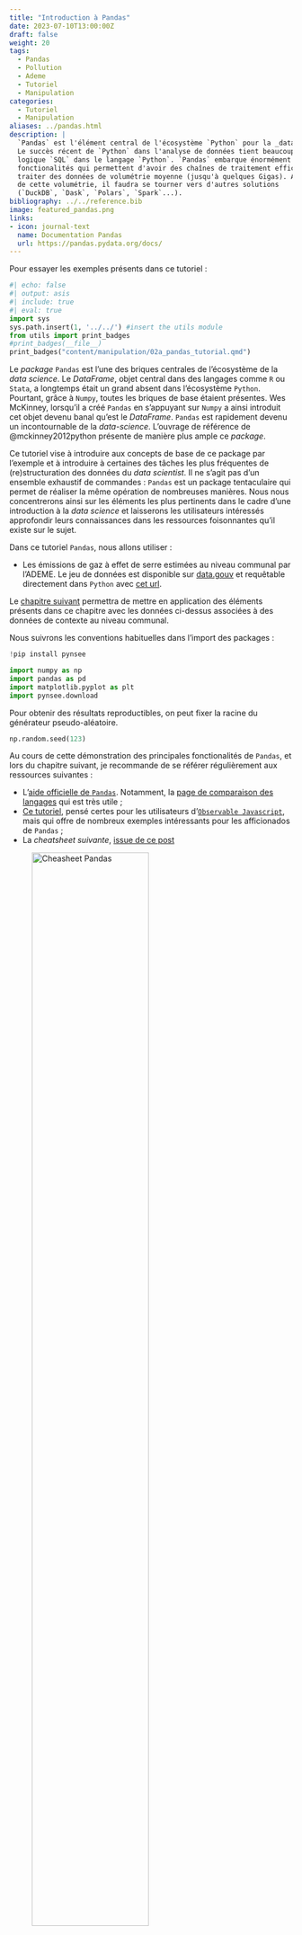 ```yaml
---
title: "Introduction à Pandas"
date: 2023-07-10T13:00:00Z
draft: false
weight: 20
tags:
  - Pandas
  - Pollution
  - Ademe
  - Tutoriel
  - Manipulation
categories:
  - Tutoriel
  - Manipulation
aliases: ../pandas.html
description: |
  `Pandas` est l'élément central de l'écosystème `Python` pour la _data science_. 
  Le succès récent de `Python` dans l'analyse de données tient beaucoup à `Pandas` qui a permis d'importer la
  logique `SQL` dans le langage `Python`. `Pandas` embarque énormément de
  fonctionalités qui permettent d'avoir des chaînes de traitement efficaces pour
  traiter des données de volumétrie moyenne (jusqu'à quelques Gigas). Au-delà
  de cette volumétrie, il faudra se tourner vers d'autres solutions
  (`DuckDB`, `Dask`, `Polars`, `Spark`...).
bibliography: ../../reference.bib
image: featured_pandas.png
links:
- icon: journal-text
  name: Documentation Pandas
  url: https://pandas.pydata.org/docs/
---
```


Pour essayer les exemples présents dans ce tutoriel : 

::: {.cell .markdown}
```python
#| echo: false
#| output: asis
#| include: true
#| eval: true
import sys
sys.path.insert(1, '../../') #insert the utils module
from utils import print_badges
#print_badges(__file__)
print_badges("content/manipulation/02a_pandas_tutorial.qmd")
```
:::

Le _package_ `Pandas` est l'une des briques centrales de l'écosystème de
la _data science_. Le _DataFrame_, 
objet central dans des langages comme `R` 
ou `Stata`, a longtemps était un grand absent dans l'écosystème `Python`. 
Pourtant, grâce à `Numpy`, toutes les briques de base étaient présentes. 
Wes McKinney, lorsqu'il a créé `Pandas` en s'appuyant sur `Numpy`
a ainsi introduit cet objet devenu banal qu'est le _DataFrame_.
`Pandas` est rapidement
devenu un incontournable de la _data-science_. L'ouvrage
de référence de @mckinney2012python présente de manière plus 
ample ce _package_.

Ce tutoriel vise à introduire aux concepts
de base de ce package par l'exemple et à introduire à certaines
des tâches les plus fréquentes de (re)structuration
des données du _data scientist_. Il ne s'agit pas d'un ensemble
exhaustif de commandes : `Pandas` est un package tentaculaire 
qui permet de réaliser la même opération de nombreuses manières. 
Nous nous concentrerons ainsi sur les éléments les plus pertinents
dans le cadre d'une introduction à la _data science_ et laisserons
les utilisateurs intéressés approfondir leurs connaissances
dans les ressources foisonnantes qu'il existe sur le sujet. 

Dans ce tutoriel `Pandas`, nous allons utiliser :

* Les émissions de gaz à effet de serre estimées au niveau communal par l'ADEME. Le jeu de données est 
disponible sur [data.gouv](https://www.data.gouv.fr/fr/datasets/inventaire-de-gaz-a-effet-de-serre-territorialise/#_)
et requêtable directement dans `Python` avec
[cet url](https://koumoul.com/s/data-fair/api/v1/datasets/igt-pouvoir-de-rechauffement-global/convert).

Le [chapitre suivant](02b_pandas_TP) permettra de mettre en application des éléments présents dans ce chapitre avec
les données ci-dessus associées à des données de contexte au niveau communal.

Nous suivrons les conventions habituelles dans l'import des packages :

```python
!pip install pynsee
```

```python
import numpy as np
import pandas as pd
import matplotlib.pyplot as plt
import pynsee.download
```

Pour obtenir des résultats reproductibles, on peut fixer la racine du générateur
pseudo-aléatoire. 

```python
np.random.seed(123)
```

Au cours de cette démonstration des principales fonctionalités de `Pandas`, et
lors du chapitre suivant,
je recommande de se référer régulièrement aux ressources suivantes : 

* L'[aide officielle de `Pandas`](https://pandas.pydata.org/docs/user_guide/index.html).
Notamment, la
[page de comparaison des langages](https://pandas.pydata.org/pandas-docs/stable/getting_started/comparison/index.html)
qui est très utile ;
* [Ce tutoriel](https://observablehq.com/@observablehq/data-wrangling-translations),
pensé certes pour les utilisateurs d'[`Observable Javascript`](https://observablehq.com),
mais qui offre de nombreux exemples intéressants pour les afficionados de `Pandas` ;
* La _cheatsheet suivante_, [issue de ce post](https://becominghuman.ai/cheat-sheets-for-ai-neural-networks-machine-learning-deep-learning-big-data-678c51b4b463)


![Cheasheet `Pandas`](https://cdn-images-1.medium.com/max/2000/1*YhTbz8b8Svi22wNVvqzneg.jpeg){width=70%}

## Logique de `Pandas`

L'objet central dans la logique `Pandas` est le `DataFrame`.
Il s'agit d'une structure particulière de données
à deux dimensions, structurées en alignant des lignes et colonnes.
Contrairement à une matrice, les colonnes
peuvent être de types différents.

Un `DataFrame` est composé des éléments suivants :

* l'indice de la ligne ;
* le nom de la colonne ;
* la valeur de la donnée ;


```python
#| include: false

import shutil
import requests

url = 'https://miro.medium.com/max/700/1*6p6nF4_5XpHgcrYRrLYVAw.png'
response = requests.get(url, stream=True)
with open('featured_pandas.png', 'wb') as out_file:
    shutil.copyfileobj(response.raw, out_file)
```

![Structuration d'un _DataFrame_ `Pandas`,
empruntée à <https://medium.com/epfl-extension-school/selecting-data-from-a-pandas-dataframe-53917dc39953>](https://minio.lab.sspcloud.fr/lgaliana/generative-art/pythonds/featured.png)

Le concept de __*tidy*__ data, popularisé par Hadley Wickham via ses packages `R`,
est parfaitement pertinent pour décrire la structure d'un `DataFrame pandas`.
Les trois règles sont les suivantes :

* Chaque variable possède sa propre colonne ;
* Chaque observation possède sa propre ligne ;
* Une valeur, matérialisant une observation d'une variable,
se trouve sur une unique cellule.


![Concept de tidy data (emprunté à H. Wickham)](https://d33wubrfki0l68.cloudfront.net/6f1ddb544fc5c69a2478e444ab8112fb0eea23f8/91adc/images/tidy-1.png)


Concernant la syntaxe, une partie des commandes `Python` est inspirée par la logique `SQL`.
On retrouvera ainsi une philosophie proche de celle du SQL où on fait des opérations
de sélection de ligne ou de colonne. Voici une illustration de quelques manipulations de données
que nous mettrons en oeuvre par la suite  : 

::: {layout-ncol=2}

![Sélectionner des colonnes](https://minio.lab.sspcloud.fr/lgaliana/generative-art/pythonds/select_pandas.png)
![Renommer des colonnes](https://minio.lab.sspcloud.fr/lgaliana/generative-art/pythonds/rename_pandas.png)

![Créer de nouvelles colonnes](https://minio.lab.sspcloud.fr/lgaliana/generative-art/pythonds/mutate_pandas.png)
![Sélectionner des lignes](https://minio.lab.sspcloud.fr/lgaliana/generative-art/pythonds/filter_pandas.png)

![Réordonner le _DataFrame_](https://minio.lab.sspcloud.fr/lgaliana/generative-art/pythonds/arrange_pandas.png)

:::


`Pandas` propose énormément de fonctionnalités pré-implémentées. 
Il est vivement recommandé, avant de se lancer dans l'écriture d'une
fonction, de se poser la question de son implémentation native dans `Numpy`, `Pandas`, etc.
La plupart du temps, s'il existe une solution implémentée dans une librairie, il convient
de l'utiliser car elle sera plus efficace que celle que vous mettrez en oeuvre.

## Les `Series`

En fait, un _DataFrame_ est une collection d'objets appelés `pandas.Series`.
Ces `Series` sont des objets d'une dimension qui sont des extensions des
array-unidimensionnels `numpy`. En particulier, pour faciliter le traitement
de données catégorielles ou temporelles, des types de variables
supplémentaires sont disponibles dans `pandas` par rapport à
`numpy` (`categorical`, `datetime64` et `timedelta64`). Ces
types sont associés à des méthodes optimisées pour faciliter le traitement
de ces données.

Il ne faut pas négliger l'attribut `dtype` d'un objet
`pandas.Series` car cela a une influence déterminante sur les méthodes
et fonctions pouvant être utilisées (on ne fait pas les mêmes opérations
sur une donnée temporelle et une donnée catégorielle) et le volume en
mémoire d'une variable (le type de la variable détermine le volume
d'information stockée pour chaque élément ; être trop précis est parfois
néfaste).

Il existe plusieurs types possibles pour un `pandas.Series`.
Le type `object` correspond aux types Python `str` ou `mixed`.
Il existe un type particulier pour les variables dont le nombre de valeurs
est une liste finie et relativement courte, le type `category`.
Il faut bien examiner les types de son DataFrame, et convertir éventuellement
les types lors de l'étape de `data cleaning`.

### Indexation

La différence essentielle entre une `Series` et un objet `numpy` est l'indexation.
Dans `numpy`,
l'indexation est implicite ; elle permet d'accéder à une donnée (celle à
l'index situé à la position *i*).
Avec une `Series`, on peut bien sûr utiliser un indice de position mais on peut
surtout faire appel à des indices plus explicites.
Par exemple,  

```python
taille = pd.Series(
    [1.,1.5,1],
    index = ['chat', 'chien', 'koala']
)

taille.head()
```


Cette indexation permet d'accéder à des valeurs de la `Series`
via une valeur de l'indice. Par
exemple, `taille['koala']`:

```python
taille['koala']
```

L'existence d'indice rend le *subsetting* particulièrement aisé, ce que vous
pouvez expérimenter dans les TP :

::: {.cell .markdown}
```python
#| echo: false
#| output: 'asis'
#| include: true
#| eval: true

import sys
sys.path.insert(1, '../../') #insert the utils module
from utils import print_badges

#print_badges(__file__)
print_badges("content/manipulation/02b_pandas_TP.qmd")
```
:::



Pour transformer un objet `pandas.Series` en array `numpy`,
on utilise la méthode `values`. Par exemple, `taille.values`:

```python
taille.values
```

Un avantage des `Series` par rapport à un *array* `numpy` est que
les opérations sur les `Series` alignent
automatiquement les données à partir des labels.
Avec des `Series` labélisées, il n'est ainsi pas nécessaire
de se poser la question de l'ordre des lignes.
L'exemple dans la partie suivante permettra de s'en assurer.


### Valeurs manquantes

Par défaut, les valeurs manquantes sont affichées `NaN` et sont de type `np.nan` (pour
les valeurs temporelles, i.e. de type `datatime64`, les valeurs manquantes sont
`NaT`).

On a un comportement cohérent d'agrégation lorsqu'on combine deux `DataFrames` (ou deux colonnes).
Par exemple,


```python
x = pd.DataFrame(
    {'prix': np.random.uniform(size = 5),
     'quantite': [i+1 for i in range(5)]
    },
    index = ['yaourt','pates','riz','tomates','gateaux']
)
x
```

```python
y = pd.DataFrame(
    {'prix': [np.nan, 0, 1, 2, 3],
     'quantite': [i+1 for i in range(5)]
    },
    index = ['tomates','yaourt','gateaux','pates','riz']
)
y
```

```python
x + y
```

donne bien une valeur manquante pour la ligne `tomates`. Au passage, on peut remarquer que l'agrégation
a tenu compte des index.

Il est possible de supprimer les valeurs manquantes grâce à `dropna()`.
Cette méthode va supprimer toutes les lignes où il y a au moins une valeur manquante.
Il est aussi possible de supprimer seulement les colonnes où il y a des valeurs manquantes
dans un DataFrame avec `dropna()` avec le paramètre `axis=1` (par défaut égal à 0).

Il est également possible de remplir les valeurs manquantes grâce à la méthode `fillna()`.

## Le DataFrame `Pandas`

Le `DataFrame` est l'objet central de la librairie `pandas`.
Il s'agit d'une collection de `pandas.Series` (colonnes) alignées par les index.
Les types des variables peuvent différer.

Un `DataFrame` non-indexé a la structure suivante :

```python
df = pd.DataFrame(
    {'taille': [1.,1.5,1],
    'poids' : [3, 5, 2.5]
    },
    index = ['chat', 'chien', 'koala']
)
df.reset_index()
```

Alors que le même `DataFrame` indexé aura la structure suivante :

```python
df = pd.DataFrame(
    {'taille': [1.,1.5,1],
    'poids' : [3, 5, 2.5]
    },
    index = ['chat', 'chien', 'koala']
)
df.head()
```


### Les attributs et méthodes utiles

Pour présenter les méthodes les plus pratiques pour l'analyse de données,
on peut partir de l'exemple des consommations de CO2 communales issues
des données de l'Ademe. Cette base de données est exploitée plus intensément
dans le TP.

::: {.cell .markdown}
```python
#| echo: false
#| output: 'asis'
#| include: true
#| eval: true

import sys
sys.path.insert(1, '../../') #insert the utils module
from utils import print_badges

#print_badges(__file__)
print_badges("content/manipulation/02b_pandas_TP.qmd")
```
:::

L'import de données depuis un fichier plat se fait avec la fonction [`read_csv`](https://pandas.pydata.org/docs/reference/api/pandas.read_csv.html):

```python
df = pd.read_csv("https://koumoul.com/s/data-fair/api/v1/datasets/igt-pouvoir-de-rechauffement-global/convert")
df
```

::: {.cell .markdown}
```{=html}
<div class="alert alert-info" role="alert">
<h3 class="alert-heading"><i class="fa-solid fa-comment"></i> Note</h3>
```


Dans un processus de production, où normalement on connait les types des variables du `DataFrame` qu'on va importer,
il convient de préciser les types avec lesquels on souhaite importer les données
(argument `dtype`, sous la forme d'un dictionnaire).
Cela est particulièrement important lorsqu'on désire utiliser une colonne
comme une variable textuelle mais qu'elle comporte des attributs proches d'un nombre
qui vont inciter `pandas` à l'importer sous forme de variable numérique.

Par exemple, une colonne `[00001,00002,...] ` risque d'être importée comme une variable numérique, ignorant l'information des premiers 0 (qui peuvent pourtant la distinguer de la séquence 1, 2, etc.). Pour s'assurer que `pandas` importe sous forme textuelle la variable, on peut utiliser `dtype = {"code": "str"}`
Sinon, on peut importer le csv, et modifier les types avec `astype()`.
Avec `astype`, on peut gérer les erreurs de conversion avec le paramètre `errors`.

```{=html}
</div>
```
:::

L'affichage des DataFrames est très ergonomique. On obtiendrait le même *output*
avec `display(df)`. Les premières et dernières lignes s'affichent
automatiquement. Autrement, on peut aussi faire:

* `head` qui permet, comme son
nom l'indique, de n'afficher que les premières lignes ;
* `tail` qui permet, comme son
nom l'indique, de n'afficher que les dernières lignes
* `sample` qui permet d'afficher un échantillon aléatoire de *n* lignes.
Cette méthode propose de nombreuses options.

::: {.cell .markdown}
```{=html}
<div class="alert alert-danger" role="alert">
<i class="fa-solid fa-triangle-exclamation"></i> Warning</h3>
```

Il faut faire attention au `display` et aux
commandes qui révèlent des données (`head`, `tail`, etc.)
dans un `Notebook` ou un `Markdown` qui exploite
des données confidentielles lorsqu'on utilise `Git`.

En effet, on peut se
retrouver à partager des données, involontairement, dans l'historique
`Git`. Avec un `R Markdown`, il suffit d'ajouter les sorties au fichier
`.gitignore` (par exemple avec une balise de type `*.html`). Avec un
`Notebook Jupyter`, la démarche est plus compliquée car les fichiers
`.ipynb` intègrent dans le même document, texte, sorties et mise en forme.

Techniquement, il est possible d'appliquer des filtres avec `Git`
(voir
[ici](http://timstaley.co.uk/posts/making-git-and-jupyter-notebooks-play-nice/))
mais c'est une démarche très complexe. 
Ce post de l'équipe à l'origine de [nbdev2](https://www.fast.ai/posts/2022-08-25-jupyter-git.html)
résume bien le problème du contrôle de version avec `Git` et des solutions qui
peuvent y être apportées.

Une solution est d'utiliser [`Quarto`](https://quarto.org/) qui permet de générer les
`.ipynb` en _output_ d'un document texte, ce qui facilite le contrôle sur les 
éléments présents dans le document.

```{=html}
</div>
```
:::



### Dimensions et structure du DataFrame

Les premières méthodes utiles permettent d'afficher quelques
attributs d'un `DataFrame`.

```python
df.axes
```

```python
df.columns
```

```python
df.index
```

Pour connaître les dimensions d'un DataFrame, on peut utiliser quelques méthodes
pratiques :

```python
df.ndim
```

```python
df.shape
```

```python
df.size
```

Pour déterminer le nombre de valeurs uniques d'une variable, plutôt que chercher à écrire soi-même une fonction,
on utilise la
méthode `nunique`. Par exemple,

```python
df['Commune'].nunique()
```

`pandas` propose énormément de méthodes utiles. 
Voici un premier résumé, accompagné d'un comparatif avec `R` :

| Opération                     | pandas       | dplyr (`R`)    | data.table (`R`)           |
|-------------------------------|--------------|----------------|----------------------------|
| Récupérer le nom des colonnes | `df.columns` | `colnames(df)` | `colnames(df)`             |
| Récupérer les indices     | `df.index`   |                |`unique(df[,get(key(df))])` |
| Récupérer les dimensions      | `df.shape` | `dim(df)` | `dim(df)` |
| Récupérer le nombre de valeurs uniques d'une variable | `df['myvar'].nunique()` | `df %>%  summarise(distinct(myvar))` | `df[,uniqueN(myvar)]` |


### Statistiques agrégées

`pandas` propose une série de méthodes pour faire des statistiques
agrégées de manière efficace.

On peut, par exemple, appliquer des méthodes pour compter le nombre de lignes,
faire une moyenne ou une somme de l'ensemble des lignes

```python
df.count()
```

```python
df.mean(numeric_only = True)
```


```python
df.sum(numeric_only = True)
```

```python
df.nunique()
```

```python
df.quantile(q = [0.1,0.25,0.5,0.75,0.9], numeric_only = True)
```

::: {.cell .markdown}
```{=html}
<div class="alert alert-danger" role="alert">
<i class="fa-solid fa-triangle-exclamation"></i> Warning</h3>
```

La version 2.0 de `Pandas` a introduit un changement
de comportement dans les méthodes d'agrégation. 

Il est dorénavant nécessaire de préciser quand on désire
effectuer des opérations si on désire ou non le faire
exclusivement sur les colonnes numériques. C'est pour cette 
raison qu'on exlicite ici l'argument `numeric_only = True`. 
Ce comportement
était par le passé implicite. 

```{=html}
</div>
```
:::


Il faut toujours regarder les options de ces fonctions en termes de valeurs manquantes, car
ces options sont déterminantes dans le résultat obtenu.

Les exercices de TD visent à démontrer l'intérêt de ces méthodes dans quelques cas précis.

::: {.cell .markdown}
```python
#| echo: false
#| output: 'asis'
#| include: true
#| eval: true

import sys
sys.path.insert(1, '../../') #insert the utils module
from utils import print_badges

#print_badges(__file__)
print_badges("content/manipulation/02b_pandas_TP.qmd")
```
:::



Le tableau suivant récapitule le code équivalent pour avoir des
statistiques sur toutes les colonnes d'un dataframe en `R`.


| Opération                     | pandas       | dplyr (`R`)    | data.table (`R`)           |
|-------------------------------|--------------|----------------|----------------------------|
| Nombre de valeurs non manquantes | `df.count()`   | `df %>% summarise_each(funs(sum(!is.na(.))))` | `df[, lapply(.SD, function(x) sum(!is.na(x)))]`
| Moyenne de toutes les variables | `df.mean()` | `df %>% summarise_each(funs(mean((., na.rm = TRUE))))` | `df[,lapply(.SD, function(x) mean(x, na.rm = TRUE))]`| TO BE CONTINUED |

La méthode `describe` permet de sortir un tableau de statistiques
agrégées :

```python
df.describe()
```


### Méthodes relatives aux valeurs manquantes

Les méthodes relatives aux valeurs manquantes peuvent être mobilisées
en conjonction des méthodes de statistiques agrégées. C'est utile lorsqu'on
désire obtenir une idée de la part de valeurs manquantes dans un jeu de
données

```python
df.isnull().sum()
```

On trouvera aussi la référence à `isna()` qui est la même méthode que `isnull()`.

## Graphiques rapides

Les méthodes par défaut de graphiques
(approfondies dans la [partie visualisation](#visualisation))
sont pratiques pour
produire rapidement un graphique, notamment après des opérations
complexes de maniement de données.

En effet, on peut appliquer la méthode `plot()` directement à une `pandas.Series` :

```python
#| eval: false

df['Déchets'].plot()
df['Déchets'].hist()
df['Déchets'].plot(kind = 'hist', logy = True)
```


```python
plt.figure()
fig = df['Déchets'].plot()
fig
#plt.savefig('plot_base.png', bbox_inches='tight')

plt.figure()
fig = df['Déchets'].hist()
fig
#plt.savefig('plot_hist.png', bbox_inches='tight')

plt.figure()
fig = df['Déchets'].plot(kind = 'hist', logy = True)
fig
#plt.show()
#plt.savefig('plot_hist_log.png', bbox_inches='tight')
```


La sortie est un objet `matplotlib`. La *customisation* de ces
figures est ainsi
possible (et même désirable car les graphiques `matplotlib`
sont, par défaut, assez rudimentaires), nous en verrons quelques exemples.


## Accéder à des éléments d'un DataFrame

### Sélectionner des colonnes

En SQL, effectuer des opérations sur les colonnes se fait avec la commande
`SELECT`. Avec `pandas`,
pour accéder à une colonne dans son ensemble on peut
utiliser plusieurs approches :

* `dataframe.variable`, par exemple `df.Energie`.
Cette méthode requiert néanmoins d'avoir des
noms de colonnes sans espace.
* `dataframe[['variable']]` pour renvoyer la variable sous
forme de `DataFrame` ou `dataframe['variable']` pour
la renvoyer sous forme de `Series`. Par exemple, `df[['Autres transports']]`
ou `df['Autres transports']`. C'est une manière préférable de procéder.

### Accéder à des lignes

Pour accéder à une ou plusieurs valeurs d'un `DataFrame`,
il existe deux manières conseillées de procéder, selon la
forme des indices de lignes ou colonnes utilisées :

* `df.loc` : utilise les labels
* `df.iloc` : utilise les indices

::: {.cell .markdown}
```{=html}
<div class="alert alert-danger" role="alert">
<i class="fa-solid fa-triangle-exclamation"></i> Warning</h3>
```

Les bouts de code utilisant la structure `df.ix`
sont à bannir car la fonction est *deprecated* et peut
ainsi disparaître à tout moment.

```{=html}
</div>
```
:::

`iloc` va se référer à l'indexation de 0 à *N* où *N* est égal à `df.shape[0]` d'un
`pandas.DataFrame`. `loc` va se référer aux valeurs de l'index
de `df`.

Par exemple, avec le `pandas.DataFrame` `df_example`:


```python
df_example = pd.DataFrame(
    {'month': [1, 4, 7, 10], 'year': [2012, 2014, 2013, 2014], 'sale': [55, 40, 84, 31]})
df_example = df_example.set_index('month')
df_example
```

- `df_example.loc[1, :]` donnera la première ligne de `df` (ligne où l'indice `month` est égal à 1) ;
- `df_example.iloc[1, :]` donnera la deuxième ligne (puisque l'indexation en `Python` commence à 0) ;
- `df_example.iloc[:, 1]` donnera la deuxième colonne, suivant le même principe.




## Principales manipulation de données

L'objectif du [TP pandas](#pandasTP) est de se familiariser plus avec ces
commandes à travers l'exemple des données des émissions de C02.

Les opérations les plus fréquentes en `SQL` sont résumées par le tableau suivant.
Il est utile de les connaître (beaucoup de syntaxes de maniement de données
reprennent ces termes) car, d'une
manière ou d'une autre, elles couvrent la plupart
des usages de manipulation des données

| Opération | SQL | pandas | dplyr (`R`) | data.table (`R`) |
|-----|-----------|--------|-------------|------------------|
| Sélectionner des variables par leur nom | `SELECT` | `df[['Autres transports','Energie']]` | `df %>% select(Autres transports, Energie)` | `df[, c('Autres transports','Energie')]` |
| Sélectionner des observations selon une ou plusieurs conditions; | `FILTER` | `df[df['Agriculture']>2000]` | `df %>% filter(Agriculture>2000)` | `df[Agriculture>2000]` |
| Trier la table selon une ou plusieurs variables | `SORT BY` | `df.sort_values(['Commune','Agriculture'])` | `df %>% arrange(Commune, Agriculture)` | `df[order(Commune, Agriculture)]` |
| Ajouter des variables qui sont fonction d’autres variables; | `SELECT *, LOG(Agriculture) AS x FROM df` | `df['x'] = np.log(df['Agriculture'])`  |  `df %>% mutate(x = log(Agriculture))` | `df[,x := log(Agriculture)]` |
| Effectuer une opération par groupe | `GROUP BY` | `df.groupby('Commune').mean()` | `df %>% group_by(Commune) %>% summarise(m = mean)` | `df[,mean(Commune), by = Commune]` |
| Joindre deux bases de données (*inner join*) | `SELECT * FROM table1 INNER JOIN table2 ON table1.id = table2.x` | `table1.merge(table2, left_on = 'id', right_on = 'x')` | `table1 %>% inner_join(table2, by = c('id'='x'))` | `merge(table1, table2, by.x = 'id', by.y = 'x')` |



### Opérations sur les colonnes : `select`, `mutate`, `drop`

Les `DataFrames` pandas sont des objets *mutables* en langage `Python`,
c'est-à-dire qu'il est possible de faire évoluer le `DataFrame` au grès
des opérations. L'opération la plus classique consiste à ajouter ou retirer
des variables à la table de données.

```python
df_new = df.copy()
```

::: {.cell .markdown}
```{=html}
<div class="alert alert-danger" role="alert">
<i class="fa-solid fa-triangle-exclamation"></i> Warning</h3>
```

Attention au comportement de `pandas` lorsqu'on crée une duplication
d'un `DataFrame`.

Par défaut, `pandas` effectue une copie par référence. Dans ce
cas, les deux objets (la copie et l'objet copié) restent reliés. Les colonnes
créées sur l'un vont être répercutées sur l'autre. Ce comportement permet de
limiter l'inflation en mémoire de `Python`. En faisant ça, le deuxième
objet prend le même espace mémoire que le premier. Le package `data.table`
en `R` adopte le même comportement, contrairement à `dplyr`.

Cela peut amener à quelques surprises si ce comportement d'optimisation
n'est pas anticipé. Si vous voulez, par sécurité, conserver intact le
premier DataFrame, faites appel à une copie profonde (*deep copy*) en
utilisant la méthode `copy`, comme ci-dessus.

Attention toutefois, cela a un coût mémoire.
Avec des données volumineuses, c'est une pratique à utiliser avec précaution.

```{=html}
</div>
```
:::



La manière la plus simple d'opérer pour ajouter des colonnes est
d'utiliser la réassignation. Par exemple, pour créer une variable
`x` qui est le `log` de la
variable `Agriculture`:

```python
df_new['x'] = np.log(df_new['Agriculture'])
```

Il est possible d'appliquer cette approche sur plusieurs colonnes. Un des
intérêts de cette approche est qu'elle permet de recycler le nom de colonnes.

```python
vars = ['Agriculture', 'Déchets', 'Energie']

df_new[[v + "_log" for v in vars]] = np.log(df_new[vars])
df_new
```

Il est également possible d'utiliser la méthode `assign`. Pour des opérations
vectorisées, comme le sont les opérateurs de `numpy`, cela n'a pas d'intérêt.

Cela permet notamment d'enchainer les opérations sur un même `DataFrame` (notamment grâce au `pipe` que
nous verrons plus loin).
Cette approche utilise généralement
des *lambda functions*. Par exemple le code précédent (celui concernant une
seule variable) prendrait la forme:

```python
df_new.assign(Energie_log = lambda x: np.log(x['Energie']))
```

Dans les méthodes suivantes, il est possible de modifier le `pandas.DataFrame`
*en place*, c'est à dire en ne le réassignant pas, avec le paramètre `inplace = True`.
Par défaut, `inplace` est égal à `False` et pour modifier le `pandas.DataFrame`,
il convient de le réassigner.

On peut facilement renommer des variables avec la méthode `rename` qui
fonctionne bien avec des dictionnaires (pour renommer des colonnes il faut
préciser le paramètre `axis = 1`):

```python
df_new = df_new.rename({"Energie": "eneg", "Agriculture": "agr"}, axis=1)
```

Enfin, pour effacer des colonnes, on utilise la méthode `drop` avec l'argument
`columns`:

```python
df_new = df_new.drop(columns = ["eneg", "agr"])
```

### Réordonner

La méthode `sort_values` permet de réordonner un `DataFrame`. Par exemple,
si on désire classer par ordre décroissant de consommation de CO2 du secteur
résidentiel, on fera

```python
df = df.sort_values("Résidentiel", ascending = False)
```

Ainsi, en une ligne de code, on identifie les villes où le secteur
résidentiel consomme le plus.


### Filtrer

L'opération de sélection de lignes s'appelle `FILTER` en SQL. Elle s'utilise
en fonction d'une condition logique (clause `WHERE`). On sélectionne les
données sur une condition logique. Il existe plusieurs méthodes en `pandas`.

La plus simple est d'utiliser les *boolean mask*, déjà vus dans le chapitre
[`numpy`](#numpy).

Par exemple, pour sélectionner les communes dans les Hauts-de-Seine, on
peut utiliser le résultat de la méthode `str.startswith` (qui renvoie
`True` ou `False`) directement dans les crochets:

```python
df[df['INSEE commune'].str.startswith("92")].head(2)
```

Pour remplacer des valeurs spécifiques, on utilise la méthode `where` ou une
réassignation couplée à la méthode précédente.

Par exemple, pour assigner des valeurs manquantes aux départements du 92,
on peut faire cela

```python
df_copy = df.copy()
df_copy = df_copy.where(~df['INSEE commune'].str.startswith("92"))
```

et vérifier les résultats:

```python
df_copy[df['INSEE commune'].str.startswith("92")].head(2)
df_copy[~df['INSEE commune'].str.startswith("92")].head(2)
```

ou alors utiliser une réassignation plus classique:

```python
df_copy = df.copy()
df_copy[df_copy['INSEE commune'].str.startswith("92")] = np.nan
```

Il est conseillé de filtrer avec `loc` en utilisant un masque.
En effet, contrairement à `df[mask]`, `df.loc[mask, :]` permet d'indiquer clairement
à Python que l'on souhaite appliquer le masque aux labels de l'index.
Ce n'est pas le cas avec `df[mask]`.
D'ailleurs, lorsqu'on utilise la syntaxe `df[mask]`, `pandas` renvoie généralement un *warning*

### Opérations par groupe

En `SQL`, il est très simple de découper des données pour
effectuer des opérations sur des blocs cohérents et recollecter des résultats
dans la dimension appropriée.
La logique sous-jacente est celle du *split-apply-combine* qui est repris
par les langages de manipulation de données, auxquels `pandas`
[ne fait pas exception](https://pandas.pydata.org/pandas-docs/stable/user_guide/groupby.html).

L'image suivante, issue de
[ce site](https://unlhcc.github.io/r-novice-gapminder/16-plyr/)
représente bien la manière dont fonctionne l'approche
`split`-`apply`-`combine`

![Split-apply-combine](https://unlhcc.github.io/r-novice-gapminder/fig/12-plyr-fig1.png){fig-width=70%}


Ce [tutoriel](https://realpython.com/pandas-groupby/) sur le sujet
est particulièrement utile.

Pour donner quelques exemples, on peut créer une variable départementale qui
servira de critère de groupe.

```python
df['dep'] = df['INSEE commune'].str[:2]
```

En `pandas`, on utilise `groupby` pour découper les données selon un ou
plusieurs axes. Techniquement, cette opération consiste à créer une association
entre des labels (valeurs des variables de groupe) et des
observations.

Par exemple, pour compter le nombre de communes par département en SQL, on
utiliserait la requête suivante :

```sql
SELECT dep, count(INSEE commune)
FROM df
GROUP BY dep;
```

Ce qui, en `pandas`, donne:

```python
df.groupby('dep')["INSEE commune"].count()
```

La syntaxe est quasiment transparente. On peut bien sûr effectuer des opérations
par groupe sur plusieurs colonnes. Par exemple,

```python
df.groupby('dep').mean(numeric_only = True)
```

A noter que la variable de groupe, ici `dep`, devient, par défaut, l'index
du DataFrame de sortie. Si on avait utilisé plusieurs variables de groupe,
on obtiendrait un objet multi-indexé. Sur la gestion des `multi-index`, on
pourra se référer à l'ouvrage `Modern Pandas` dont la référence est
donnée en fin de cours.

Tant qu'on n'appelle pas une action sur un `DataFrame` par groupe, du type
`head` ou `display`, `pandas` n'effectue aucune opération. On parle de
*lazy evaluation*. Par exemple, le résultat de `df.groupby('dep')` est
une transformation qui n'est pas encore évaluée :

```python
df.groupby('dep')
```

Il est possible d'appliquer plus d'une opération à la fois grâce à la méthode
`agg`. Par exemple, pour obtenir à la fois le minimum, la médiane et le maximum
de chaque département, on peut faire:

```python
numeric_columns = df.select_dtypes(['number']).columns
df.loc[:, numeric_columns.tolist() + ["dep"] ].groupby('dep').agg(['min',"median","max"], numeric_only = True)
```

La première ligne est présente pour nous faciliter la récupération des noms de colonnes des variables
numériques

### Appliquer des fonctions

`pandas` est, comme on a pu le voir, un package très flexible, qui
propose une grande variété de méthodes optimisées. Cependant, il est fréquent
d'avoir besoin de méthodes non implémentées.

Dans ce cas, on recourt souvent aux `lambda` functions. Par exemple, si
on désire connaître les communes dont le nom fait plus de 40 caractères,
on peut appliquer la fonction `len` de manière itérative:

```python
# Noms de communes superieurs à 40 caracteres
df[df['Commune'].apply(lambda s: len(s)>40)]
```


Cependant, toutes les `lambda` functions ne se justifient pas.
Par exemple, prenons
le résultat d'agrégation précédent. Imaginons qu'on désire avoir les résultats
en milliers de tonnes. Dans ce cas, le premier réflexe est d'utiliser
la `lambda` function suivante :

```python
numeric_columns = df.select_dtypes(['number']).columns
(df
    .loc[:, numeric_columns.tolist() + ["dep"] ]
    .groupby('dep')
    .agg(['min',"median","max"])
    .apply(lambda s: s/1000)
)
```

En effet, cela effectue le résultat désiré. Cependant, il y a mieux : utiliser
la méthode `div`:

```python
#| eval: false
import timeit
df_numeric = df.loc[:, numeric_columns.tolist() + ["dep"] ]
%timeit df_numeric.groupby('dep').agg(['min',"median","max"]).div(1000)
%timeit df_numeric.groupby('dep').agg(['min',"median","max"]).apply(lambda s: s/1000)
```

La méthode `div` est en moyenne plus rapide et a un temps d'exécution
moins variable. Dans ce cas, on pourrait même utiliser le principe
du *broadcasting* de numpy (cf. [chapitre numpy](numpy)) qui offre
des performances équivalentes:


```python
#| eval: false
%timeit df_numeric.groupby('dep').agg(['min',"median","max"])/1000
```

`apply` est plus rapide qu'une boucle (en interne, `apply` utilise `Cython`
pour itérer) mais reste moins rapide qu'une solution vectorisée quand
elle existe. Ce [site](https://realpython.com/fast-flexible-pandas/#pandas-apply)
propose des solutions, par exemple les méthodes `isin` ou `digitize`, pour
éviter de manuellement créer des boucles lentes.

En particulier, il faut noter que `apply` avec le paramètre `axis=1` est en générale lente.

### Joindre des données

Il est commun de devoir combiner des données issues de sources différentes.
Nous allons ici nous focaliser sur le cas le plus favorable qui est la situation
où une information permet d'apparier de manière exacte deux bases de données (autrement nous
serions dans une situation, beaucoup plus complexe, d'appariement flou[^6]).

[^6]: Sur l'appariement flou, se reporter aux chapitres présentant `ElasticSearch`. 

La situation typique est l'appariement entre deux sources de données selon un identifiant
individuel. Ici, il s'agit d'un identifiant de code commune.

Il est recommandé de lire [ce guide assez complet sur la question des jointures avec `R`](https://www.book.utilitr.org/03_fiches_thematiques/fiche_joindre_donnees)
qui donne des recommandations également utiles pour un utilisateur de `Python`.

![](https://external-preview.redd.it/yOLzCR0qSzul2WpjQorxINB0xpU3_N9twmFVsgbGJwQ.jpg?auto=webp&s=4feedc91302ba635b3028a21b98d047def5cdc2b)

On utilise de manière indifférente les termes *merge* ou *join*.
Le deuxième terme provient de la syntaxe SQL.
En `Pandas`, dans la plupart des cas, on peut utiliser indifféremment `df.join` et `df.merge`

![](https://minio.lab.sspcloud.fr/lgaliana/generative-art/pythonds/pandas_join.png)

Il est aussi possible de réaliser un merge en utilisant la fonction `pandas.concat()` avec `axis=1`.
Se référer à la documentation de `concat` pour voir les options possibles.

### Restructurer des données (_reshape_)

On présente généralement deux types de données :

* format __wide__ : les données comportent des observations répétées, pour un même individu (ou groupe), dans des colonnes différentes
* format __long__ : les données comportent des observations répétées, pour un même individu, dans des lignes différentes avec une colonne permettant de distinguer les niveaux d'observations

Un exemple de la distinction entre les deux peut être emprunté à l'ouvrage de référence d'Hadley Wickham, *R for Data Science*:

![](https://d33wubrfki0l68.cloudfront.net/3aea19108d39606bbe49981acda07696c0c7fcd8/2de65/images/tidy-9.png)


L'aide mémoire suivante aidera à se rappeler les fonctions à appliquer si besoin :

![](https://minio.lab.sspcloud.fr/lgaliana/generative-art/pythonds/reshape.png)

Le fait de passer d'un format *wide* au format *long* (ou vice-versa) peut être extrêmement pratique car
certaines fonctions sont plus adéquates sur une forme de données ou sur l'autre.
En règle générale, avec `Python` comme avec `R`, les formats *long* sont souvent préférables.

Le chapitre suivant, qui fait office de TP, proposera des applications de ces principes :

::: {.cell .markdown}
```python
#| echo: false
#| output: 'asis'
#| include: true
#| eval: true

import sys
sys.path.insert(1, '../../') #insert the utils module
from utils import print_badges

#print_badges(__file__)
print_badges("content/manipulation/02b_pandas_TP.qmd")
```
:::

### Les pipe

En général, dans un projet, le nettoyage de données va consister en un ensemble de
méthodes appliquées à un `pandas.DataFrame`.
On a vu que `assign` permettait de créer une variable dans un `DataFrame`.
Il est également possible d'appliquer une fonction, appelée par exemple `my_udf` au
DataFrame grâce à `pipe`:

```python
df = (pd.read_csv(path2data)
            .pipe(my_udf))
```

L'utilisation des `pipe` rend le code très lisible et peut être très
pratique lorsqu'on enchaine des opérations sur le même
_dataset_. 


## Quelques enjeux de performance

La librairie `Dask` intègre la structure de `numpy`, `pandas` et `sklearn`.
Elle a vocation à traiter de données en grande dimension, ainsi elle ne sera pas
optimale pour des données qui tiennent très bien en RAM.
Il s'agit d'une librairie construite sur la parallélisation.
[Un chapitre dans ce cours](/dask.html) lui est consacré.
Pour aller plus loin, se référer à la [documentation de `Dask`](https://docs.dask.org/en/latest/).


## Références

* Le site
[pandas.pydata](https://pandas.pydata.org/pandas-docs/stable/user_guide/basics.html)
fait office de référence

* Le livre `Modern Pandas` de Tom Augspurger : https://tomaugspurger.github.io/modern-1-intro.html

::: {#refs}
:::

